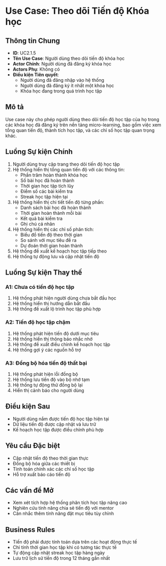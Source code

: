 # Use Case: Theo dõi Tiến độ Khóa học

## Thông tin Chung

- **ID**: UC2.1.5
- **Tên Use Case**: Người dùng theo dõi tiến độ khóa học
- **Actor Chính**: Người dùng đã đăng ký khóa học
- **Actors Phụ**: Không có
- **Điều kiện Tiên quyết**:
  - Người dùng đã đăng nhập vào hệ thống
  - Người dùng đã đăng ký ít nhất một khóa học
  - Khóa học đang trong quá trình học tập

## Mô tả

Use case này cho phép người dùng theo dõi tiến độ học tập của họ trong các khóa học đã đăng ký trên nền tảng micro-learning, bao gồm việc xem tổng quan tiến độ, thành tích học tập, và các chỉ số học tập quan trọng khác.

## Luồng Sự kiện Chính

1. Người dùng truy cập trang theo dõi tiến độ học tập
2. Hệ thống hiển thị tổng quan tiến độ với các thông tin:
   - Phần trăm hoàn thành khóa học
   - Số bài học đã hoàn thành
   - Thời gian học tập tích lũy
   - Điểm số các bài kiểm tra
   - Streak học tập hiện tại
3. Hệ thống hiển thị chi tiết tiến độ từng phần:
   - Danh sách bài học đã hoàn thành
   - Thời gian hoàn thành mỗi bài
   - Kết quả bài kiểm tra
   - Ghi chú cá nhân
4. Hệ thống hiển thị các chỉ số phân tích:
   - Biểu đồ tiến độ theo thời gian
   - So sánh với mục tiêu đề ra
   - Dự đoán thời gian hoàn thành
5. Hệ thống đề xuất kế hoạch học tập tiếp theo
6. Hệ thống tự động lưu và cập nhật tiến độ

## Luồng Sự kiện Thay thế

### A1: Chưa có tiến độ học tập

1. Hệ thống phát hiện người dùng chưa bắt đầu học
2. Hệ thống hiển thị hướng dẫn bắt đầu
3. Hệ thống đề xuất lộ trình học tập phù hợp

### A2: Tiến độ học tập chậm

1. Hệ thống phát hiện tiến độ dưới mục tiêu
2. Hệ thống hiển thị thông báo nhắc nhở
3. Hệ thống đề xuất điều chỉnh kế hoạch học tập
4. Hệ thống gợi ý các nguồn hỗ trợ

### A3: Đồng bộ hóa tiến độ thất bại

1. Hệ thống phát hiện lỗi đồng bộ
2. Hệ thống lưu tiến độ vào bộ nhớ tạm
3. Hệ thống tự động thử đồng bộ lại
4. Hiển thị cảnh báo cho người dùng

## Điều kiện Sau

- Người dùng nắm được tiến độ học tập hiện tại
- Dữ liệu tiến độ được cập nhật và lưu trữ
- Kế hoạch học tập được điều chỉnh phù hợp

## Yêu cầu Đặc biệt

- Cập nhật tiến độ theo thời gian thực
- Đồng bộ hóa giữa các thiết bị
- Tính toán chính xác các chỉ số học tập
- Hỗ trợ xuất báo cáo tiến độ

## Các vấn đề Mở

- Xem xét tích hợp hệ thống phân tích học tập nâng cao
- Nghiên cứu tính năng chia sẻ tiến độ với mentor
- Cân nhắc thêm tính năng đặt mục tiêu tùy chỉnh

## Business Rules

- Tiến độ phải được tính toán dựa trên các hoạt động thực tế
- Chỉ tính thời gian học tập khi có tương tác thực tế
- Tự động cập nhật streak học tập hàng ngày
- Lưu trữ lịch sử tiến độ trong 12 tháng gần nhất
